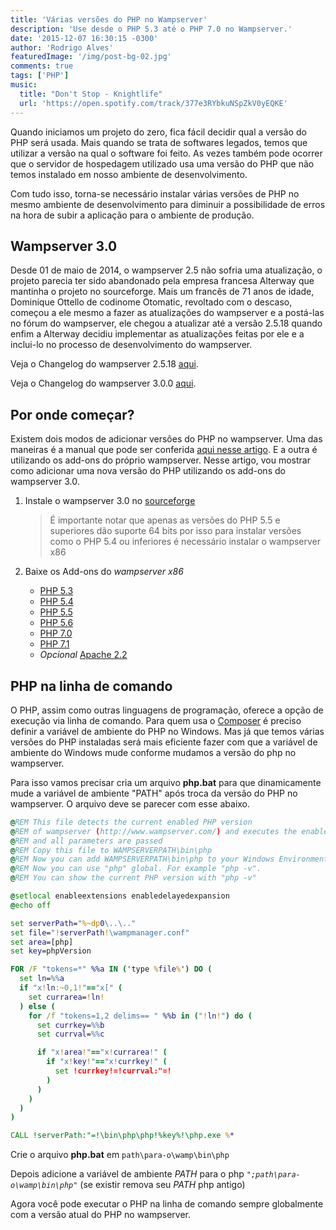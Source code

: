```yaml
---
title: 'Várias versões do PHP no Wampserver'
description: 'Use desde o PHP 5.3 até o PHP 7.0 no Wampserver.'
date: '2015-12-07 16:30:15 -0300'
author: 'Rodrigo Alves'
featuredImage: '/img/post-bg-02.jpg'
comments: true
tags: ['PHP']
music:
  title: "Don't Stop - Knightlife"
  url: 'https://open.spotify.com/track/377e3RYbkuNSpZkV0yEQKE'
---
```


Quando iniciamos um projeto do zero, fica fácil decidir qual a versão do PHP será usada.
Mais quando se trata de softwares legados, temos que utilizar a versão na qual o software foi feito.
As vezes também pode ocorrer que o servidor de hospedagem utilizado usa uma versão do PHP
que não temos instalado em nosso ambiente de desenvolvimento.

Com tudo isso, torna-se necessário instalar várias versões de PHP no mesmo ambiente de
desenvolvimento para diminuir a possibilidade de erros na hora de subir a aplicação
para o ambiente de produção.

## Wampserver 3.0

Desde 01 de maio de 2014, o wampserver 2.5 não sofria uma atualização,
o projeto parecia ter sido abandonado pela empresa francesa Alterway
que mantinha o projeto no sourceforge. Mais um francês de 71 anos de idade,
Dominique Ottello de codinome Otomatic, revoltado com o descaso, começou a
ele mesmo a fazer as atualizações do wampserver e a postá-las no fórum do
wampserver, ele chegou a atualizar até a versão 2.5.18 quando enfim a Alterway
decidiu implementar as atualizações feitas por ele e a inclui-lo no processo de
desenvolvimento do wampserver.

Veja o Changelog do wampserver 2.5.18 [aqui](http://forum.wampserver.com/read.php?2,130837).

Veja o Changelog do wampserver 3.0.0 [aqui](http://forum.wampserver.com/read.php?2,136483).

## Por onde começar?

Existem dois modos de adicionar versões do PHP no wampserver.
Uma das maneiras é a manual que pode ser conferida
[aqui nesse artigo](/blog/atualizando-a-versao-do-php-no-wampserver/).
E a outra é utilizando os add-ons do próprio wampserver.
Nesse artigo, vou mostrar como adicionar uma nova versão do PHP utilizando
os add-ons do wampserver 3.0.

1.  Instale o wampserver 3.0 no [sourceforge](https://sourceforge.net/projects/wampserver/files/latest/download)

    > É importante notar que apenas as versões do PHP 5.5 e superiores
    > dão suporte 64 bits por isso para instalar versões como o
    > PHP 5.4 ou inferiores é necessário instalar o wampserver x86

2.  Baixe os Add-ons do _wampserver x86_ <br />
    - [PHP 5.3](http://sourceforge.net/projects/wampserver/files/WampServer%203/WampServer%203.0.0/Addons/wampserver3_x86_addon_php5.3.29.exe/download)
    - [PHP 5.4](http://sourceforge.net/projects/wampserver/files/WampServer%203/WampServer%203.0.0/Addons/wampserver3_x86_addon_php5.4.45.exe/download)
    - [PHP 5.5](http://sourceforge.net/projects/wampserver/files/WampServer%203/WampServer%203.0.0/Addons/wampserver3_x86_addon_php5.5.30.exe/download)
    - [PHP 5.6](https://sourceforge.net/projects/wampserver/files/WampServer%203/WampServer%203.0.0/Addons/Php/wampserver3_x86_addon_php5.6.27.exe/download)
    - [PHP 7.0](https://sourceforge.net/projects/wampserver/files/WampServer%203/WampServer%203.0.0/Addons/Php/wampserver3_x86_addon_php7.0.13.exe/download)
    - [PHP 7.1](https://sourceforge.net/projects/wampserver/files/WampServer%203/WampServer%203.0.0/Addons/Php/wampserver3_x86_addon_php7.1.0.exe/download)
    - _Opcional_ [Apache 2.2](https://sourceforge.net/projects/wampserver/files/WampServer%203/WampServer%203.0.0/Addons/Apache/wampserver3_x86_addon_apache2.2.31.exe/download)

## PHP na linha de comando

O PHP, assim como outras linguagens de programação, oferece a opção
de execução via linha de comando. Para quem usa o [Composer](https://getcomposer.org/) é preciso
definir a variável de ambiente do PHP no Windows. Mas já que temos
várias versões do PHP instaladas será mais eficiente fazer com que
a variável de ambiente do Windows mude conforme mudamos a versão do php no wampserver.

Para isso vamos precisar cria um arquivo **php.bat** para que dinamicamente mude a variável de ambiente "PATH" após troca da versão do PHP no wampserver. O arquivo deve se parecer com esse abaixo.

```bat
@REM This file detects the current enabled PHP version
@REM of wampserver (http://www.wampserver.com/) and executes the enabled php.exe
@REM and all parameters are passed
@REM Copy this file to WAMPSERVERPATH\bin\php
@REM Now you can add WAMPSERVERPATH\bin\php to your Windows Environment-Variable "PATH".
@REM Now you can use "php" global. For example "php -v".
@REM You can show the current PHP version with "php -v"

@setlocal enableextensions enabledelayedexpansion
@echo off

set serverPath="%~dp0\..\.."
set file="!serverPath!\wampmanager.conf"
set area=[php]
set key=phpVersion

FOR /F "tokens=*" %%a IN ('type %file%') DO (
  set ln=%%a
  if "x!ln:~0,1!"=="x[" (
    set currarea=!ln!
  ) else (
    for /f "tokens=1,2 delims== " %%b in ("!ln!") do (
      set currkey=%%b
      set currval=%%c

      if "x!area!"=="x!currarea!" (
        if "x!key!"=="x!currkey!" (
          set !currkey!=!currval:"=!
        )
      )
    )
  )
)

CALL !serverPath:"=!\bin\php\php!%key%!\php.exe %*
```

Crie o arquivo **php.bat** em `path\para-o\wamp\bin\php`

Depois adicione a variável de ambiente _PATH_ para o php _`";path\para-o\wamp\bin\php"`_
(se existir remova seu _PATH_ php antigo)

Agora você pode executar o PHP na linha de comando sempre globalmente
com a versão atual do PHP no wampserver.

